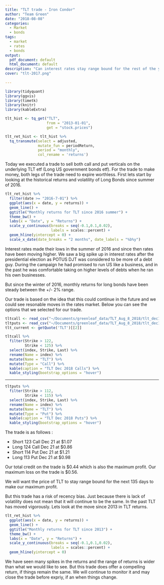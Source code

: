 ```yaml
---
title: "TLT trade - Iron Condor"
author: "Team Green"
date: "2018-08-08"
categories:
  - Market
  - bonds
tags:
  - market
  - rates
  - bonds
output:
  pdf_document: default
  html_document: default
description: "Can interest rates stay range bound for the rest of the year?"
cover: "tlt-2017.png"
    
---
```


```r

library(tidyquant)
library(ggvis)
library(timetk)
library(knitr)
library(kableExtra)

```


```r

tlt_hist <- tq_get("TLT",
                   from = "2013-01-01",
                   get = "stock.prices")

tlt_ret_hist <- tlt_hist %>%
  tq_transmute(select = adjusted,
               mutate_fun = periodReturn,
               period = "monthly",
               col_rename = 'returns')

```

Today we executed a trade to sell both call and put verticals on the underlying TLT etf (Long US government bonds etf). For the trade to make money, both legs of the trade need to expire worthless. First lets start by looking at the historical returns and volatility of Long Bonds since summer of 2016.


```r

tlt_ret_hist %>%
  filter(date >= "2016-7-01") %>%
  ggplot(aes(x = date, y = returns)) +
  geom_line() +
  ggtitle("Monthly returns for TLT since 2016 summer") +
  theme_bw() +
  labs(x = "Date", y = "Returns") +
  scale_y_continuous(breaks = seq(-0.1,0.1,0.02),
                     labels = scales::percent) +
  geom_hline(yintercept = 0) +
  scale_x_date(date_breaks = "2 months", date_labels = "%b%y")


```

Interest rates made their lows in the summer of 2016 and since then rates have been moving higher. We saw a big spike up in interest rates after the presidential election as POTUS DJT was considered to be more of a debt guy. During the campaign he had promised to run US like a business, and in the past he was comfortable taking on higher levels of debts when he ran his own businesses.

But since the winter of 2016, monthly returns for long bonds have been steady between the +/- 2% range.

Our trade is based on the idea that this could continue in the future and we could see resonable moves in the rates market. Below you can see the options that we selected for our trade.

```r

tltcall <- read_csv("~/Documents/greenleaf_data/TLT_Aug_8_2018/tlt_dec18_calls.csv")
tltputs <- read_csv("~/Documents/greenleaf_data/TLT_Aug_8_2018/tlt_dec18_puts.csv")
tlt_current <- getQuote('TLT')[[2]]

tltcall %>%
  filter(Strike > 122,
         Strike < 125) %>%
  select(index, Strike, Last) %>%
  rename(Name = index) %>%
  mutate(Name = "TLT") %>%
  mutate(Type = "Call") %>%
  kable(caption = "TLT Dec 2018 Calls") %>%
  kable_styling(bootstrap_options = "hover")

```

------

```r

tltputs %>%
  filter(Strike > 112,
         Strike < 115) %>%
  select(index, Strike, Last) %>%
  rename(Name = index) %>%
  mutate(Name = "TLT") %>%
  mutate(Type = "Put") %>%
  kable(caption = "TLT Dec 2018 Puts") %>%
  kable_styling(bootstrap_options = "hover")

```


The trade is as follows :

- Short 123 Call Dec 21 at $1.07
- Long 124 Call Dec 21 at $0.86
- Short 114 Put Dec 21 at $1.21
- Long 113 Put Dec 21 at $0.98

Our total credit on the trade is \$0.44 which is also the maximum profit. Our maximum loss on the trade is $0.56.

We will want the price of TLT to stay range bound for the next 135 days to make our maximum profit.

But this trade has a risk of recency bias. Just because there is lack of volatility does not mean that it will continue to be the same. In the past TLT has moved vigorously. Lets look at the move since 2013 in TLT returns.

```r

tlt_ret_hist %>%
  ggplot(aes(x = date, y = returns)) +
  geom_line() +
  ggtitle("Monthly returns for TLT since 2013") +
  theme_bw() +
  labs(x = "Date", y = "Returns") +
  scale_y_continuous(breaks = seq(-0.1,0.1,0.02),
                     labels = scales::percent) +
  geom_hline(yintercept = 0)


```

We have seen many spikes in the returns and the range of returns is wider than what we would like to see. But this trade does offer a compelling return, if things remain the same. We will continue to monitor it and may close the trade before expriy, if an when things change.









